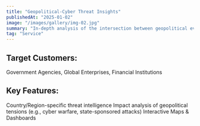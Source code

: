```yaml
---
title: "Geopolitical-Cyber Threat Insights"
publishedAt: "2025-01-02"
image: "/images/gallery/img-02.jpg"
summary: "In-depth analysis of the intersection between geopolitical events and cyber threats, including region-specific risks."
tag: "Service"
---
```


## Target Customers: 
Government Agencies, Global Enterprises, Financial Institutions

## Key Features:
Country/Region-specific threat intelligence
Impact analysis of geopolitical tensions (e.g., cyber warfare, state-sponsored attacks)
Interactive Maps & Dashboards